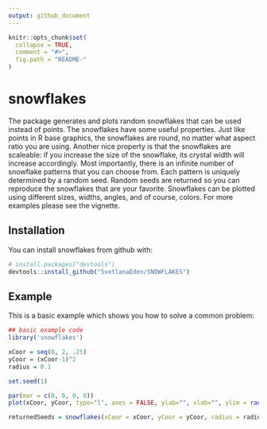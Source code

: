 ```yaml
---
output: github_document
---
```


<!-- README.md is generated from README.Rmd. Please edit that file -->

```r
knitr::opts_chunk$set(
  collapse = TRUE,
  comment = "#>",
  fig.path = "README-"
)
```

# snowflakes

The package generates and plots random snowflakes that can be used instead of points. The snowflakes have some useful properties. Just like points in R base graphics, the snowflakes are round, no matter what aspect ratio you are using. Another nice property is that the snowflakes are scaleable: if you increase the size of the snowflake, its crystal width will increase accordingly. Most importantly, there is an infinite number of snowflake patterns that you can choose from. Each pattern is uniquely determined by a random seed. Random seeds are returned so you can reproduce the snowflakes that are your favorite. Snowflakes can be plotted using different sizes, widths, angles, and of course, colors. For more examples please see the vignette.

## Installation

You can install snowflakes from github with:

```r
# install.packages("devtools")
devtools::install_github("SvetlanaEden/SNOWFLAKES")
```

## Example

This is a basic example which shows you how to solve a common problem:

```r
## basic example code
library('snowflakes')

xCoor = seq(0, 2, .25)
yCoor = (xCoor-1)^2
radius = 0.1

set.seed(1)

par(mar = c(0, 0, 0, 0))
plot(xCoor, yCoor, type="l", axes = FALSE, ylab="", xlab="", ylim = range(yCoor) + radius*c(-1, 1)*0.7, xlim = range(xCoor) + radius*c(-1, 1)*0.7, col=gray(.9))

returnedSeeds = snowflakes(xCoor = xCoor, yCoor = yCoor, radius = radius, color = "#22222222")

```
